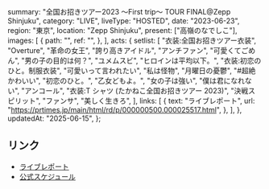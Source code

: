   summary: "全国お招きツアー2023 〜First trip〜 TOUR FINAL@Zepp Shinjuku",
  category: "LIVE",
  liveType: "HOSTED",
  date: "2023-06-23",
  region: "東京",
  location: "Zepp Shinjuku",
  present: ["高嶺のなでしこ"],
  images: [
    {
      path: "",
      ref: "",
    },
  ],
  acts: {
    setlist: [
      "衣装:全国お招きツアー衣装",
      "Overture",
      "革命の女王",
      "誇り高きアイドル",
      "アンチファン",
      "可愛くてごめん",
      "男の子の目的は何？",
      "ユメムスビ",
      "ヒロインは平均以下。",
      "衣装:初恋のひと。制服衣装",
      "可愛いって言われたい",
      "私は怪物",
      "月曜日の憂鬱",
      "#超絶かわいい",
      "初恋のひと。",
      "乙女どもよ。",
      "女の子は強い",
      "僕は君になれない",
      "アンコール",
      "衣装:T シャツ (たかねこ全国お招きツアー 2023)",
      "決戦スピリット",
      "ファンサ",
      "美しく生きろ",
    ],
    links: [
      {
        text: "ライブレポート",
        url: "https://prtimes.jp/main/html/rd/p/000000500.000025517.html",
      },
    ],
  },
  updatedAt: "2025-06-15",
};

## リンク

- [ライブレポート](https://prtimes.jp/main/html/rd/p/000000500.000025517.html)
- [公式スケジュール](https://takanenonadeshiko.jp/?p=761)
